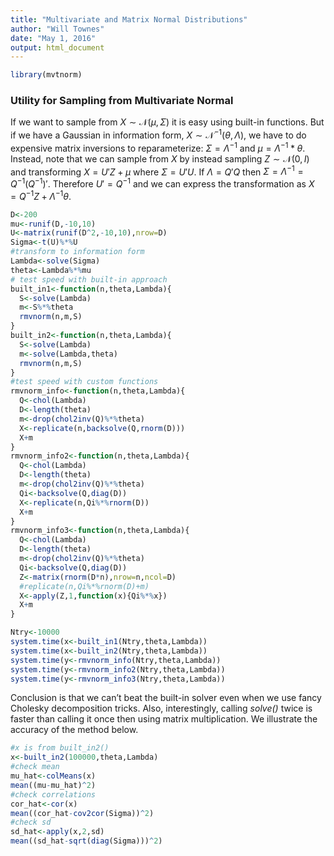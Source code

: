 ```yaml
---
title: "Multivariate and Matrix Normal Distributions"
author: "Will Townes"
date: "May 1, 2016"
output: html_document
---
```


```r
library(mvtnorm)
```

### Utility for Sampling from Multivariate Normal

If we want to sample from $X\sim\mathcal{N}(\mu,\Sigma)$ it is easy using built-in functions. But if we have a Gaussian in information form, $X\sim\mathcal{N}^{-1}(\theta,\Lambda)$, we have to do expensive matrix inversions to reparameterize: $\Sigma=\Lambda^{-1}$ and $\mu=\Lambda^{-1}*\theta$. Instead, note that we can sample from $X$ by instead sampling $Z\sim\mathcal{N}(0,I)$ and transforming $X=U'Z+\mu$ where $\Sigma=U'U$. If $\Lambda=Q'Q$ then $\Sigma = \Lambda^{-1} = Q^{-1}\left(Q^{-1}\right)'$. Therefore $U' = Q^{-1}$ and we can express the transformation as $X=Q^{-1}Z+\Lambda^{-1}\theta$.

```r
D<-200
mu<-runif(D,-10,10)
U<-matrix(runif(D^2,-10,10),nrow=D)
Sigma<-t(U)%*%U
#transform to information form
Lambda<-solve(Sigma)
theta<-Lambda%*%mu
# test speed with built-in approach
built_in1<-function(n,theta,Lambda){
  S<-solve(Lambda)
  m<-S%*%theta
  rmvnorm(n,m,S)
}
built_in2<-function(n,theta,Lambda){
  S<-solve(Lambda)
  m<-solve(Lambda,theta)
  rmvnorm(n,m,S)
}
#test speed with custom functions
rmvnorm_info<-function(n,theta,Lambda){
  Q<-chol(Lambda)
  D<-length(theta)
  m<-drop(chol2inv(Q)%*%theta)
  X<-replicate(n,backsolve(Q,rnorm(D)))
  X+m
}
rmvnorm_info2<-function(n,theta,Lambda){
  Q<-chol(Lambda)
  D<-length(theta)
  m<-drop(chol2inv(Q)%*%theta)
  Qi<-backsolve(Q,diag(D))
  X<-replicate(n,Qi%*%rnorm(D))
  X+m
}
rmvnorm_info3<-function(n,theta,Lambda){
  Q<-chol(Lambda)
  D<-length(theta)
  m<-drop(chol2inv(Q)%*%theta)
  Qi<-backsolve(Q,diag(D))
  Z<-matrix(rnorm(D*n),nrow=n,ncol=D)
  #replicate(n,Qi%*%rnorm(D)+m)
  X<-apply(Z,1,function(x){Qi%*%x})
  X+m
}

Ntry<-10000
system.time(x<-built_in1(Ntry,theta,Lambda))
system.time(x<-built_in2(Ntry,theta,Lambda))
system.time(y<-rmvnorm_info(Ntry,theta,Lambda))
system.time(y<-rmvnorm_info2(Ntry,theta,Lambda))
system.time(y<-rmvnorm_info3(Ntry,theta,Lambda))
```

Conclusion is that we can't beat the built-in solver even when we use fancy Cholesky decomposition tricks. Also, interestingly, calling *solve()* twice is faster than calling it once then using matrix multiplication. We illustrate the accuracy of the method below.

```r
#x is from built_in2()
x<-built_in2(100000,theta,Lambda)
#check mean
mu_hat<-colMeans(x)
mean((mu-mu_hat)^2)
#check correlations
cor_hat<-cor(x)
mean((cor_hat-cov2cor(Sigma))^2)
#check sd
sd_hat<-apply(x,2,sd)
mean((sd_hat-sqrt(diag(Sigma)))^2)
```
